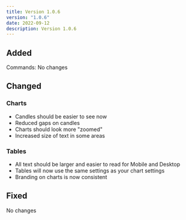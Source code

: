 ```yaml
---
title: Version 1.0.6
version: "1.0.6"
date: 2022-09-12
description: Version 1.0.6
---
```


## Added

Commands:
No changes

## Changed

### Charts
- Candles should be easier to see now
- Reduced gaps on candles
- Charts should look more "zoomed"
- Increased size of text in some areas
### Tables
- All text should be larger and easier to read for Mobile and Desktop
- Tables will now use the same settings as your chart settings
- Branding on charts is now consistent

## Fixed
No changes
